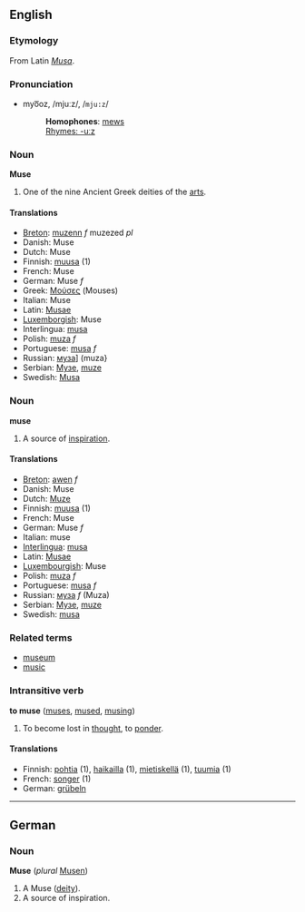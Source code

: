 ==English==
===Etymology===
From Latin ''[[Musa]]''.

===Pronunciation===
*myo͞oz, /mjuːz/, /<tt>mju:z</tt>/
*:'''Homophones''': [[mews]]
*:[[Rhymes:English:-uːz|Rhymes: -uːz]]

===Noun===
'''Muse'''

#One of the nine Ancient Greek deities of the [[art]]s.

====Translations====
*[[Breton]]: [[muzenn]] ''f'' muzezed ''pl''
*Danish: Muse
*Dutch: Muse
*Finnish: [[muusa]] (1)
*French: Muse
*German: Muse ''f''
*Greek: [[Μούσες]] (Mouses)
*Italian: Muse
*Latin: [[Musae]]
*[[Luxemborgish]]: Muse
*Interlingua: [[musa]]
*Polish: [[muza]] ''f''
*Portuguese: [[musa]] ''f''
*Russian: [[муза]]] (muza}
*Serbian: [[Музе]], [[muze]]
*Swedish: [[Musa]]

===Noun===
'''muse'''

#A source of [[inspiration]].

====Translations====
*[[Breton]]: [[awen]] ''f''
*Danish: Muse
*Dutch: [[Muze]]
*Finnish: [[muusa]] (1)
*French: Muse
*German: Muse ''f''
*Italian: muse
*[[Interlingua]]: [[musa]]
*Latin: [[Musae]]
*[[Luxembourgish]]: Muse
*Polish: [[muza]] ''f''
*Portuguese: [[musa]] ''f''
*Russian: [[муза]] ''f'' (Muza)
*Serbian: [[Музе]], [[muze]]
*Swedish: [[musa]]

===Related terms===
*[[museum]]
*[[music]]

===Intransitive verb===
'''to muse''' ([[muses]], [[mused]], [[musing]])

#To become lost in [[thought]], to [[ponder]].

====Translations====
*Finnish: [[pohtia]] (1), [[haikailla]] (1), [[mietiskellä]] (1), [[tuumia]] (1)
*French: [[songer]] (1)
*German: [[grübeln]]

----

==German==
===Noun===
'''Muse''' (''plural'' [[Musen]])

# A Muse ([[deity]]).
# A source of inspiration.
